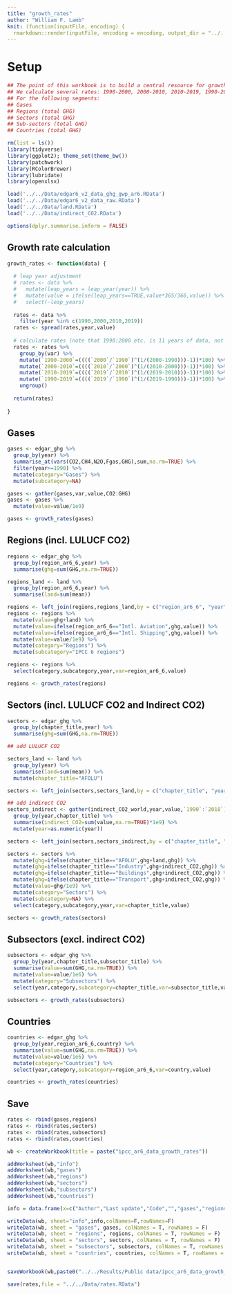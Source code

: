 ```yaml
---
title: "growth_rates"
author: "William F. Lamb"
knit: (function(inputFile, encoding) {
  rmarkdown::render(inputFile, encoding = encoding, output_dir = "../../Results") })
---
```


# Setup

```r

## The point of this workbook is to build a central resource for growth rate estimates to cross-check any numbers in the chapter
## We calculate several rates: 1990-2000, 2000-2010, 2010-2019, 1990-2019
## For the following segments:
## Gases
## Regions (total GHG)
## Sectors (total GHG)
## Sub-sectors (total GHG)
## Countries (total GHG)

rm(list = ls())
library(tidyverse)
library(ggplot2); theme_set(theme_bw())
library(patchwork)
library(RColorBrewer)
library(lubridate)
library(openxlsx)

load('../../Data/edgar6_v2_data_ghg_gwp_ar6.RData')
load('../../Data/edgar6_v2_data_raw.RData')
load('../../Data/land.RData')
load('../../Data/indirect_CO2.RData')

options(dplyr.summarise.inform = FALSE)

```

## Growth rate calculation


```r

growth_rates <- function(data) {
  
  # leap year adjustment
  # rates <- data %>%
  #   mutate(leap_years = leap_year(year)) %>% 
  #   mutate(value = ifelse(leap_years==TRUE,value*365/366,value)) %>% 
  #   select(-leap_years)
  
  rates <- data %>% 
    filter(year %in% c(1990,2000,2010,2019))
  rates <- spread(rates,year,value)
  
  # calculate rates (note that 1990:2000 etc. is 11 years of data, not 10)
  rates <- rates %>% 
    group_by(var) %>% 
    mutate(`1990-2000`=((((`2000`/`1990`)^(1/(2000-1990)))-1))*100) %>% 
    mutate(`2000-2010`=((((`2010`/`2000`)^(1/(2010-2000)))-1))*100) %>% 
    mutate(`2010-2019`=((((`2019`/`2010`)^(1/(2019-2010)))-1))*100) %>% 
    mutate(`1990-2019`=((((`2019`/`1990`)^(1/(2019-1990)))-1))*100) %>% 
    ungroup()
  
  return(rates)
             
}

```

## Gases


```r

gases <- edgar_ghg %>% 
  group_by(year) %>% 
  summarise_at(vars(CO2,CH4,N2O,Fgas,GHG),sum,na.rm=TRUE) %>%
  filter(year>=1990) %>% 
  mutate(category="Gases") %>% 
  mutate(subcategory=NA)

gases <- gather(gases,var,value,CO2:GHG)
gases <- gases %>% 
  mutate(value=value/1e9)

gases <- growth_rates(gases)

```

## Regions (incl. LULUCF CO2)

```r

regions <- edgar_ghg %>% 
  group_by(region_ar6_6,year) %>% 
  summarise(ghg=sum(GHG,na.rm=TRUE))

regions_land <- land %>% 
  group_by(region_ar6_6,year) %>% 
  summarise(land=sum(mean))

regions <- left_join(regions,regions_land,by = c("region_ar6_6", "year"))
regions <- regions %>% 
  mutate(value=ghg+land) %>% 
  mutate(value=ifelse(region_ar6_6=="Intl. Aviation",ghg,value)) %>% 
  mutate(value=ifelse(region_ar6_6=="Intl. Shipping",ghg,value)) %>% 
  mutate(value=value/1e9) %>% 
  mutate(category="Regions") %>% 
  mutate(subcategory="IPCC 6 regions")

regions <- regions %>% 
  select(category,subcategory,year,var=region_ar6_6,value)

regions <- growth_rates(regions)

```
## Sectors (incl. LULUCF CO2 and Indirect CO2)


```r

sectors <- edgar_ghg %>% 
  group_by(chapter_title,year) %>% 
  summarise(ghg=sum(GHG,na.rm=TRUE))

## add LULUCF CO2

sectors_land <- land %>%
  group_by(year) %>% 
  summarise(land=sum(mean)) %>% 
  mutate(chapter_title="AFOLU")

sectors <- left_join(sectors,sectors_land,by = c("chapter_title", "year"))

## add indirect CO2
sectors_indirect <- gather(indirect_CO2_world,year,value,`1990`:`2018`) %>% 
  group_by(year,chapter_title) %>% 
  summarise(indirect_CO2=sum(value,na.rm=TRUE)*1e9) %>% 
  mutate(year=as.numeric(year))

sectors <- left_join(sectors,sectors_indirect,by = c("chapter_title", "year"))

sectors <- sectors %>% 
  mutate(ghg=ifelse(chapter_title=="AFOLU",ghg+land,ghg)) %>% 
  mutate(ghg=ifelse(chapter_title=="Industry",ghg+indirect_CO2,ghg)) %>% 
  mutate(ghg=ifelse(chapter_title=="Buildings",ghg+indirect_CO2,ghg)) %>% 
  mutate(ghg=ifelse(chapter_title=="Transport",ghg+indirect_CO2,ghg)) %>% 
  mutate(value=ghg/1e9) %>% 
  mutate(category="Sectors") %>% 
  mutate(subcategory=NA) %>% 
  select(category,subcategory,year,var=chapter_title,value)

sectors <- growth_rates(sectors)

```

## Subsectors (excl. indirect CO2)

```r

subsectors <- edgar_ghg %>% 
  group_by(year,chapter_title,subsector_title) %>% 
  summarise(value=sum(GHG,na.rm=TRUE)) %>% 
  mutate(value=value/1e6) %>% 
  mutate(category="Subsectors") %>% 
  select(year,category,subcategory=chapter_title,var=subsector_title,value)

subsectors <- growth_rates(subsectors)

```

## Countries


```r

countries <- edgar_ghg %>% 
  group_by(year,region_ar6_6,country) %>% 
  summarise(value=sum(GHG,na.rm=TRUE)) %>%
  mutate(value=value/1e6) %>% 
  mutate(category="Countries") %>% 
  select(year,category,subcategory=region_ar6_6,var=country,value)

countries <- growth_rates(countries)

```

## Save

```r

rates <- rbind(gases,regions)
rates <- rbind(rates,sectors)
rates <- rbind(rates,subsectors)
rates <- rbind(rates,countries)

wb <- createWorkbook(title = paste("ipcc_ar6_data_growth_rates"))

addWorksheet(wb,"info")
addWorksheet(wb,"gases")
addWorksheet(wb,"regions")
addWorksheet(wb,"sectors")
addWorksheet(wb,"subsectors")
addWorksheet(wb,"countries")

info = data.frame(x=c("Author","Last update","Code","","gases","regions","sectors","subsectors","countries","","method","important note"),y=c("William F. Lamb",as.character(Sys.time()),"https://github.com/mcc-apsis/AR6-Emissions-trends-and-drivers/blob/master/R/Analysis%20and%20figures/growth_rates.Rmd","","growth rates by gas (totals in GWP100 AR6)","growth rates by region (totals in GWP100 AR6, includes LULUCF CO2)","growth rates by sector (totals in GWP100 AR6, includes indirect CO2 and LULUCF CO2","growth rates by subsector (totals in GWP100 AR6)","growth rates by country (totals in GWP100 AR6, excludes LULUCF CO2)","","We use the simple compound annual growth rate calculation (see Annex B)","Growth rates include the first and last year. For example, the estimate for 1990-2000 has 11 years of data. Also, some years (e.g. 2000) have a leap year adjustment applied to them, so will show slightly different totals."))

writeData(wb, sheet="info",info,colNames=F,rowNames=F)
writeData(wb, sheet = "gases", gases, colNames = T, rowNames = F)
writeData(wb, sheet = "regions", regions, colNames = T, rowNames = F)
writeData(wb, sheet = "sectors", sectors, colNames = T, rowNames = F)
writeData(wb, sheet = "subsectors", subsectors, colNames = T, rowNames = F)
writeData(wb, sheet = "countries", countries, colNames = T, rowNames = F)


saveWorkbook(wb,paste0("../../Results/Public data/ipcc_ar6_data_growth_rates.xlsx"),overwrite=T)

save(rates,file = "../../Data/rates.RData")


```
